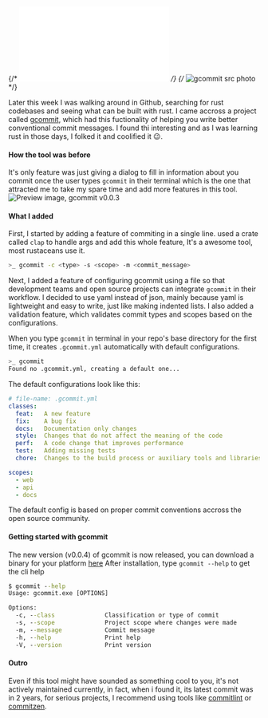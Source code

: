 
{/* ![How to use gcommit](img.src) */}
{/* <Image src={img.src} alt="gcommit src photo" width={400} height={300} className="w-full rounded-lg my-4" /> */}
<BlogTitle releaseDate="Oct 2023" id="how-to-use-gcommit-tool" title="The new version and usage of gcommit, a cli too to make conventional git commit messages" readTime="5 min" description="Later this week I was walking around in Github, searching for rust codebases and seeing what can be built with rust..." language="rust"/>

Later this week I was walking around in Github, searching for rust codebases and seeing what can be built with rust.
I came accross a project called [gcommit](https://github.com/veritem/gcommit), which had this fuctionality of helping you write better conventional commit messages.
I found thi interesting and as I was learning rust in those days, I folked it and coolified it 😉.

#### How the tool was before
It's only feature was just giving a dialog to fill in information about you commit once the user types `gcommit` in their terminal which is the one that attracted me to take my  spare time and add more features in this tool.
![Preview image, gcommit v0.0.3](https://github.com/veritem/gcommit/raw/main/assets/preview.png)
#### What I added 
First, I started by adding a feature of commiting in a single line. used a crate called `clap`  to  handle args and add this whole feature, It's a awesome tool, most rustaceans use it.
```bash 
>_ gcommit -c <type> -s <scope> -m <commit_message>
```
Next, I added a feature of configuring gcommit using a file so that development teams and open source  projects  can integrate `gcommit` in their workflow.
I decided to use yaml instead of json, mainly because yaml is lightweight and easy to write, just like making indented lists.
I also added a validation feature, which validates commit types and scopes based on the configurations.

When you type `gcommit` in terminal in your repo's base directory for the first time, it creates `.gcommit.yml` automatically with default  configurations.
```bash 
>_ gcommit
Found no .gcommit.yml, creating a default one...
```
The default configurations look like this:
```yml
# file-name: .gcommit.yml 
classes:
  feat:   A new feature
  fix:    A bug fix
  docs:   Documentation only changes
  style:  Changes that do not affect the meaning of the code
  perf:   A code change that improves performance
  test:   Adding missing tests
  chore:  Changes to the build process or auxiliary tools and libraries

scopes:
  - web
  - api
  - docs
```
The default config is based on proper commit conventions accross the open source community.

#### Getting started with gcommit
The new version (v0.0.4) of gcommit is now released, you can  download a binary for your platform [here](https://github.com/veritem/gcommit/releases/tag/0.0.4)
After installation, type `gcommit --help` to get the cli help
```cmd
$ gcommit --help
Usage: gcommit.exe [OPTIONS]

Options:
  -c, --class              Classification or type of commit
  -s, --scope              Project scope where changes were made
  -m, --message            Commit message
  -h, --help               Print help
  -V, --version            Print version

```

#### Outro
Even if this tool might have sounded as something cool to you, it's not actively maintained currently, in fact, when i found it, its latest commit was in 2 years, 
for serious projects, I recommend using tools like [commitlint](https://commitlint.js.org) or [commitzen](https://commitizen-tools.github.io/commitizen/).

